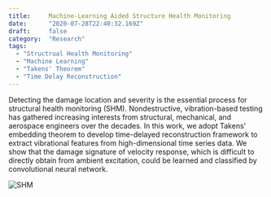```yaml
---
title:     Machine-Learning Aided Structure Health Monitoring
date:      "2020-07-28T22:40:32.169Z"
draft:     false
category:  "Research"
tags:
  - "Structrual Health Monitoring"
  - "Machine Learning"
  - "Takens' Theorem"
  - "Time Delay Reconstruction"
---
```



Detecting the damage location and severity is the essential process for structural health monitoring (SHM). Nondestructive, vibration-based testing has gathered increasing interests from structural, mechanical, and aerospace engineers over the decades. In this work, we adopt Takens' embedding theorem to develop time-delayed reconstruction framework to extract vibrational features from high-dimensional time series data. We show that the damage signature of velocity response, which is difficult to directly obtain from ambient excitation, could be learned and classified by convolutional neural network.


![SHM](../research/shm.jpg)
